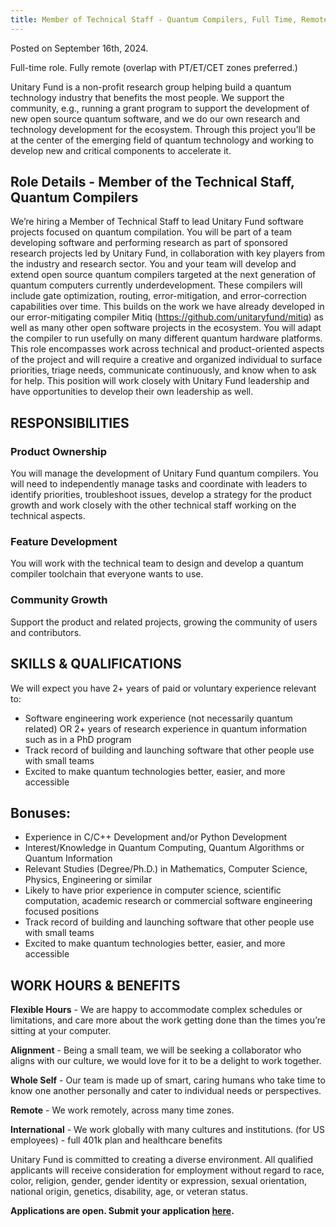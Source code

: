 ```yaml
---
title: Member of Technical Staff - Quantum Compilers, Full Time, Remote
---
```

Posted on September 16th, 2024. 

Full-time role. Fully remote (overlap with PT/ET/CET zones preferred.)

Unitary Fund is a non-profit research group helping build a quantum technology industry that benefits the most people. We support the community, e.g., running a grant program to support the development of new open source quantum software, and we do our own research and technology development for the ecosystem.
Through this project you’ll be at the center of the emerging field of quantum technology and working to develop new and critical components to accelerate it.

## Role Details  - Member of the Technical Staff, Quantum Compilers
We’re hiring a Member of Technical Staff to lead Unitary Fund software projects focused on quantum compilation. You will be part of a team developing software and performing research as part of sponsored research projects led by Unitary Fund, in collaboration with key players from the industry and research sector.
You and your team will develop and extend open source quantum compilers targeted at the next generation of quantum computers currently underdevelopment. These compilers will include gate optimization, routing, error-mitigation, and error-correction capabilities over time. This builds on the work we have already developed in our error-mitigating compiler Mitiq (https://github.com/unitaryfund/mitiq) as well as many other open software projects in the ecosystem. You will adapt the compiler to run usefully on many different quantum hardware platforms.
This role encompasses work across technical and product-oriented aspects of the project and will require a creative and organized individual to surface priorities, triage needs, communicate continuously, and know when to ask for help. This position will work closely with Unitary Fund leadership and have opportunities to develop their own leadership as well. 

## RESPONSIBILITIES
### Product Ownership
You will manage the development of Unitary Fund quantum compilers. You will need to independently manage tasks and coordinate with leaders to identify priorities, troubleshoot issues, develop a strategy for the product growth and work closely with the other technical staff working on the technical aspects.

### Feature Development 
You will work with the technical team to design and develop a quantum compiler toolchain that everyone wants to use.

### Community Growth
Support the product and related projects, growing the community of users and contributors.  

## SKILLS & QUALIFICATIONS
We will expect you have 2+ years of paid or voluntary experience relevant to:
- Software engineering work experience (not necessarily quantum related) OR 2+ years of research experience in quantum information such as in a PhD program
- Track record of building and launching software that other people use with small teams
- Excited to make quantum technologies better, easier, and more accessible

## Bonuses: 
- Experience in C/C++ Development and/or Python Development
- Interest/Knowledge in Quantum Computing, Quantum Algorithms or Quantum Information
- Relevant Studies (Degree/Ph.D.) in Mathematics, Computer Science, Physics, Engineering or similar
- Likely to have prior experience in computer science, scientific computation, academic research or commercial software engineering focused positions
- Track record of building and launching software that other people use with small teams
- Excited to make quantum technologies better, easier, and more accessible


## WORK HOURS & BENEFITS
**Flexible Hours** - We are happy to accommodate complex schedules or limitations, and care more about the work getting done than the times you’re sitting at your computer.

**Alignment** - Being a small team, we will be seeking a collaborator who aligns with our culture, we would love for it to be a delight to work together.

**Whole Self** - Our team is made up of smart, caring humans who take time to know one another personally and cater to individual needs or perspectives.

**Remote** - We work remotely, across many time zones.

**International** - We work globally with many cultures and institutions.
(for US employees) - full 401k plan and healthcare benefits

Unitary Fund is committed to creating a diverse environment. All qualified applicants will receive consideration for employment without regard to race, color, religion, gender, gender identity or expression, sexual orientation, national origin, genetics, disability, age, or veteran status.

**Applications are open. Submit your application [here](https://airtable.com/appbH8Vrpz5msbGRd/shrtEOCKYszcCb6wz).**
